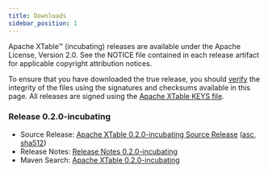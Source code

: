 ```yaml
---
title: Downloads
sidebar_position: 1
---
```


Apache XTable™ (incubating) releases are available under the Apache License, Version 2.0. See the NOTICE file contained in each release artifact for applicable copyright attribution notices.

To ensure that you have downloaded the true release, you should [verify](https://www.apache.org/info/verification.html) the integrity of the files using the signatures and checksums available in this page. All releases are signed using the [Apache XTable KEYS file](https://downloads.apache.org/incubator/xtable/KEYS).

### Release 0.2.0-incubating
* Source Release: [Apache XTable 0.2.0-incubating Source Release](https://dlcdn.apache.org/incubator/xtable/0.2.0-incubating/apache-xtable-0.2.0-incubating.src.tgz) ([asc](https://downloads.apache.org/incubator/xtable/0.2.0-incubating/apache-xtable-0.2.0-incubating.src.tgz.asc), [sha512](https://downloads.apache.org/incubator/xtable/0.2.0-incubating/apache-xtable-0.2.0-incubating.src.tgz.sha512))
* Release Notes: [Release Notes 0.2.0-incubating](release-0.2.0-incubating.mdx)
* Maven Search: [Apache XTable 0.2.0-incubating](https://central.sonatype.com/search?q=g:org.apache.xtable%20v:0.2.0-incubating&smo=true)
